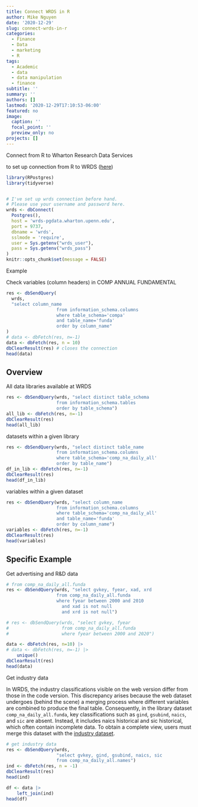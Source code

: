 ```yaml
---
title: Connect WRDS in R
author: Mike Nguyen
date: '2020-12-29'
slug: connect-wrds-in-r
categories:
  - Finance
  - Data
  - marketing
  - R
tags:
  - Academic
  - data
  - data manipulation
  - finance
subtitle: ''
summary: ''
authors: []
lastmod: '2020-12-29T17:10:53-06:00'
featured: no
image:
  caption: ''
  focal_point: ''
  preview_only: no
projects: []
---
```


Connect from R to Wharton Research Data Services

to set up connection from R to WRDS ([here](https://wrds-www.wharton.upenn.edu/pages/support/programming-wrds/programming-r/r-from-your-computer/))

```r
library(RPostgres)
library(tidyverse)


# I've set up wrds connection before hand. 
# Please use your username and password here.
wrds <- dbConnect(
  Postgres(),
  host = 'wrds-pgdata.wharton.upenn.edu',
  port = 9737,
  dbname = 'wrds',
  sslmode = 'require',
  user = Sys.getenv("wrds_user"),
  pass = Sys.getenv("wrds_pass")
)
knitr::opts_chunk$set(message = FALSE)
```

Example

Check variables (column headers) in COMP ANNUAL FUNDAMENTAL

```r
res <- dbSendQuery(
  wrds,
  "select column_name
                   from information_schema.columns
                   where table_schema='compa'
                   and table_name='funda'
                   order by column_name"
)
# data <- dbFetch(res, n=-1) 
data <- dbFetch(res, n = 10)
dbClearResult(res) # closes the connection
head(data)
```

## Overview

All data libraries available at WRDS

```r
res <- dbSendQuery(wrds, "select distinct table_schema
                   from information_schema.tables
                   order by table_schema")
all_lib <- dbFetch(res, n=-1)
dbClearResult(res)
head(all_lib)
```

datasets within a given library

```r
res <- dbSendQuery(wrds, "select distinct table_name
                   from information_schema.columns
                   where table_schema='comp_na_daily_all'
                   order by table_name")
df_in_lib <- dbFetch(res, n=-1)
dbClearResult(res)
head(df_in_lib)
```

variables within a given dataset

```r
res <- dbSendQuery(wrds, "select column_name
                   from information_schema.columns
                   where table_schema='comp_na_daily_all'
                   and table_name='funda'
                   order by column_name")
variables <- dbFetch(res, n=-1)
dbClearResult(res)
head(variables)
```

## Specific Example

Get advertising and R&D data

```r
# from comp_na_daily_all.funda
res <- dbSendQuery(wrds, "select gvkey, fyear, xad, xrd
                   from comp_na_daily_all.funda
                   where fyear between 2000 and 2010 
                     and xad is not null 
                     and xrd is not null")

# res <- dbSendQuery(wrds, "select gvkey, fyear
#                    from comp_na_daily_all.funda
#                    where fyear between 2000 and 2020")

data <- dbFetch(res, n=10) |> 
# data <- dbFetch(res, n=-1) |> 
    unique()
dbClearResult(res)
head(data)
```

Get industry data

In WRDS, the industry classifications visible on the web version differ from those in the code version. This discrepancy arises because the web dataset undergoes (behind the scene) a merging process where different variables are combined to produce the final table. Consequently, in the library dataset `comp_na_daily_all.funda`, key classifications such as `gind`, `gsubind`, `naics`, and `sic` are absent. Instead, it includes naics historical and sic historical, which often contain incomplete data. To obtain a complete view, users must merge this dataset with the [industry dataset](https://wrds-www.wharton.upenn.edu/data-dictionary/comp_na_daily_all/names/).

```r
# get industry data
res <- dbSendQuery(wrds,
                   "select gvkey, gind, gsubind, naics, sic
                   from comp_na_daily_all.names")
ind <- dbFetch(res, n = -1)
dbClearResult(res)
head(ind)
```

```r
df <- data |> 
    left_join(ind)
head(df)
```
